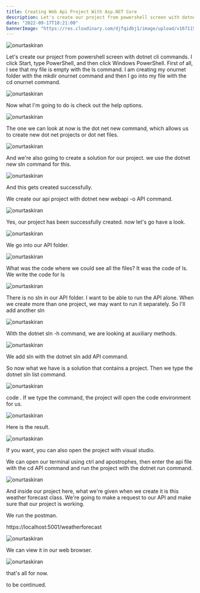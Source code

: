 ```yaml
---
title: Creating Web Api Project With Asp.NET Core
description: Let's create our project from powershell screen with dotnet cli commands. I click Start, type PowerShell, and then click Windows PowerShell.
date: "2022-09-17T10:21:00"
bannerImage: "https://res.cloudinary.com/djfqidbj1/image/upload/v1671157310/jek4j6etb7ds4imcnqu3.jpg"
---
```


<img className="w-full rounded-xl" src="https://res.cloudinary.com/djfqidbj1/image/upload/v1671157310/jek4j6etb7ds4imcnqu3.jpg" alt="onurtaskiran" />

Let's create our project from powershell screen with dotnet cli commands. I click Start, type PowerShell, and then click Windows PowerShell. First of all, I see that my file is empty with the ls command. I am creating my onurnet folder with the mkdir onurnet command and then I go into my file with the cd onurnet command. 

 <img className="w-full " src="https://res.cloudinary.com/djfqidbj1/image/upload/v1704647209/bv8iirt44vkvyzbezgmd.jpg" alt="onurtaskiran" />

Now what I'm going to do is check out the help options.

<img className="w-full " src="https://res.cloudinary.com/djfqidbj1/image/upload/v1704647209/jsfrxvqiu1d0qbftarkv.jpg" alt="onurtaskiran" />

The one we can look at now is the dot net new command, which allows us to create new dot net projects or dot net files.

<img className="w-full " src="https://res.cloudinary.com/djfqidbj1/image/upload/v1704647209/k2qrjbv9r8nwxyax7gdh.jpg" alt="onurtaskiran" />

And we're also going to create a solution for our project. we use the dotnet new sln command for this.

<img className="w-full " src="https://res.cloudinary.com/djfqidbj1/image/upload/v1704647205/csfjxevsdjne6j6csllm.jpg" alt="onurtaskiran" />

And this gets created successfully.

We create our api project with dotnet new webapi -o API command.

<img className="w-full " src="https://res.cloudinary.com/djfqidbj1/image/upload/v1704647207/pvs2ogucqpwcnlyibvyz.jpg" alt="onurtaskiran" />

Yes, our project has been successfully created. now let's go have a look.

<img className="w-full " src="https://res.cloudinary.com/djfqidbj1/image/upload/v1704647206/hqbvxzne0gbotwsg4rog.jpg" alt="onurtaskiran" />

We go into our API folder.

<img className="w-full " src="https://res.cloudinary.com/djfqidbj1/image/upload/v1704647207/bbyknvlsccgot6c5cbbw.jpg" alt="onurtaskiran" />

What was the code where we could see all the files? It was the code of ls. We write the code for ls

<img className="w-full " src="https://res.cloudinary.com/djfqidbj1/image/upload/v1704647206/xiqdbckwpn1xhrvp8qwh.jpg" alt="onurtaskiran" />

There is no sln in our API folder. I want to be able to run the API alone. When we create more than one project, we may want to run it separately. So I'll add another sln

<img className="w-full " src="https://res.cloudinary.com/djfqidbj1/image/upload/v1704647207/iqekeqb7cs2cedm88sif.jpg" alt="onurtaskiran" />

With the dotnet sln -h command, we are looking at auxiliary methods.

<img className="w-full " src="https://res.cloudinary.com/djfqidbj1/image/upload/v1704647206/k1c7tbqyw28pnidzm27y.jpg" alt="onurtaskiran" />

We add sln with the dotnet sln add API command.

So now what we have is a solution that contains a project. Then we type the dotnet sln list command.

<img className="w-full " src="https://res.cloudinary.com/djfqidbj1/image/upload/v1704647205/wft4y2mugr3orodrcr1h.jpg" alt="onurtaskiran" />

code . If we type the command, the project will open the code environment for us.

<img className="w-full " src="https://res.cloudinary.com/djfqidbj1/image/upload/v1704647205/yk3d19e8uejdpisodmjg.jpg" alt="onurtaskiran" />

 Here is the result.

<img className="w-full " src="https://res.cloudinary.com/djfqidbj1/image/upload/v1704647207/tzxcnxs0nomgcgwoxhde.jpg" alt="onurtaskiran" />

If you want, you can also open the project with visual studio.

We can open our terminal using ctrl and apostrophes, then enter the api file with the cd API command and run the project with the dotnet run command.

<img className="w-full " src="https://res.cloudinary.com/djfqidbj1/image/upload/v1704647208/kw98znsulvuodvanpp3g.jpg" alt="onurtaskiran" />

And inside our project here, what we're given when we create it is this weather forecast class. We're going to make a request to our API and make sure that our project is working.

We run the postman.

https://localhost:5001/weatherforecast

<img className="w-full " src="https://res.cloudinary.com/djfqidbj1/image/upload/v1704647208/dzublek6cvqu3tgowr0k.jpg" alt="onurtaskiran" />

We can view it in our web browser.

<img className="w-full " src="https://res.cloudinary.com/djfqidbj1/image/upload/v1704647208/t7qmqx2sbq0n4p3zf8at.jpg" alt="onurtaskiran" />

that's all for now.

to be continued.

